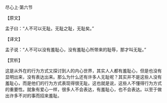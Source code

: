 

尽心上·第六节

【原文】

孟子曰：“人不可以无耻。无耻之耻，无耻矣。”

【译文】

孟子说：“人不可以没有羞耻心，没有羞耻心所带来的耻辱，那才叫无耻。”

【赏析】

这是从外在的行为方式又探讨到人的内心世界，其实人人都有羞耻心，但是也没有显明出来，没有表达出来。那么为什么还有许多人无耻呢？其实并不是这些人没有羞耻心，而是他们的行为方式表现得很无耻。这也就是说，这些人不懂得行为方式的重要性。就象有爱心一样，很多人不会表达，有羞耻心，也不会表达。以至于做出许多不对的事而招来羞耻。

